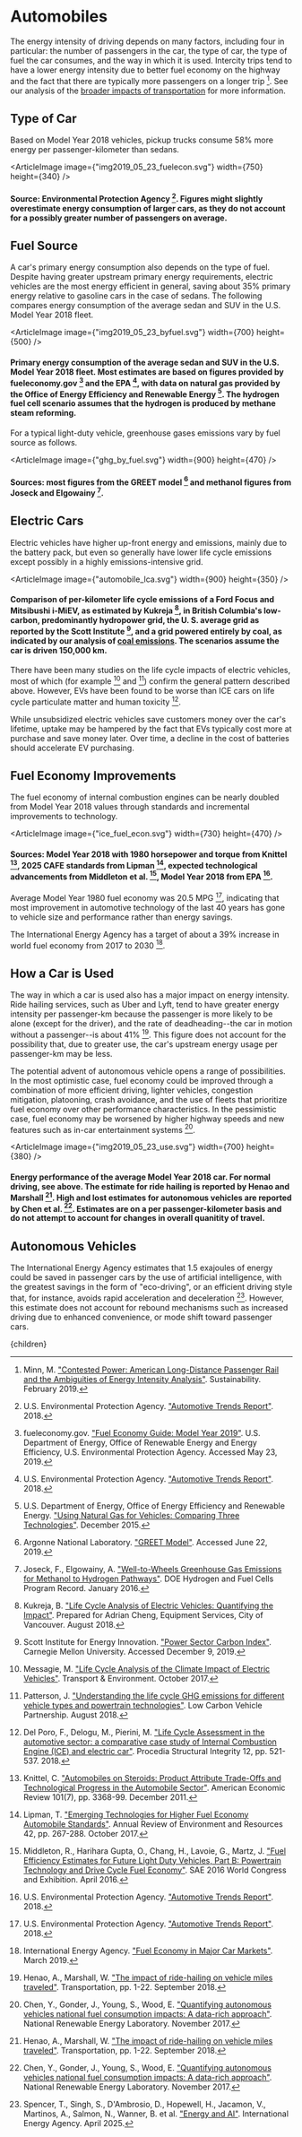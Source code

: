 



# Automobiles

The energy intensity of driving depends on many factors, including four in particular: the number of passengers in the car, the type of car, the type of fuel the car consumes, and the way in which it is used. Intercity trips tend to have a lower energy intensity due to better fuel economy on the highway and the fact that there are typically more passengers on a longer trip [^18]. See our analysis of the [broader impacts of transportation](/cities/cities_energy_and_pollution/cities_transportation) for more information.

## Type of Car
Based on Model Year 2018 vehicles, pickup trucks consume 58% more energy per passenger-kilometer than sedans.

<ArticleImage image={"img2019_05_23_fuelecon.svg"} width={750} height={340} />
#### Source: Environmental Protection Agency [^24]. Figures might slightly overestimate energy consumption of larger cars, as they do not account for a possibly greater number of passengers on average.

## Fuel Source
A car's primary energy consumption also depends on the type of fuel. Despite having greater upstream primary energy requirements, electric vehicles are the most energy efficient in general, saving about 35% primary energy relative to gasoline cars in the case of sedans. The following compares energy consumption of the average sedan and SUV in the U.S. Model Year 2018 fleet.

<ArticleImage image={"img2019_05_23_byfuel.svg"} width={700} height={500} />
#### Primary energy consumption of the average sedan and SUV in the U.S. Model Year 2018 fleet. Most estimates are based on figures provided by fueleconomy.gov [^6] and the EPA [^24], with data on natural gas provided by the Office of Energy Efficiency and Renewable Energy [^23]. The hydrogen fuel cell scenario assumes that the hydrogen is produced by methane steam reforming.

For a typical light-duty vehicle, greenhouse gases emissions vary by fuel source as follows.

<ArticleImage image={"ghg_by_fuel.svg"} width={900} height={470} />
#### Sources: most figures from the GREET model [^1] and methanol figures from Joseck and Elgowainy [^10].

## Electric Cars
Electric vehicles have higher up-front energy and emissions, mainly due to the battery pack, but even so generally have lower life cycle emissions except possibly in a highly emissions-intensive grid.

<ArticleImage image={"automobile_lca.svg"} width={900} height={350} />
#### Comparison of per-kilometer life cycle emissions of a Ford Focus and Mitsibushi i-MiEV, as estimated by Kukreja [^12], in British Columbia's low-carbon, predominantly hydropower grid, the U. S. average grid as reported by the Scott Institute [^21], and a grid powered entirely by coal, as indicated by our analysis of [coal emissions](/energy/energy_production/coal). The scenarios assume the car is driven 150,000 km.

There have been many studies on the life cycle impacts of electric vehicles, most of which (for example [^16] and [^19]) confirm the general pattern described above. However, EVs have been found to be worse than ICE cars on life cycle particulate matter and human toxicity [^4].

While unsubsidized electric vehicles save customers money over the car's lifetime, uptake may be hampered by the fact that EVs typically cost more at purchase and save money later. Over time, a decline in the cost of batteries should accelerate EV purchasing.

<InstituteGreaterUpFrontIncentivesSolution />

## Fuel Economy Improvements
The fuel economy of internal combustion engines can be nearly doubled from Model Year 2018 values through standards and incremental improvements to technology.

<ArticleImage image={"ice_fuel_econ.svg"} width={730} height={470} />
#### Sources: Model Year 2018 with 1980 horsepower and torque from Knittel [^11], 2025 CAFE standards from Lipman [^13], expected technological advancements from Middleton et al. [^17], Model Year 2018 from EPA [^24].

Average Model Year 1980 fuel economy was 20.5 MPG [^24], indicating that most improvement in automotive technology of the last 40 years has gone to vehicle size and performance rather than energy savings.

The International Energy Agency has a target of about a 39% increase in world fuel economy from 2017 to 2030 [^9].

<HigherCafeStandardsSolution />
<EndCafeExemptionForSUVsSolution />

## How a Car is Used
The way in which a car is used also has a major impact on energy intensity. Ride hailing services, such as Uber and Lyft, tend to have greater energy intensity per passenger-km because the passenger is more likely to be alone (except for the driver), and the rate of deadheading--the car in motion without a passenger--is about 41% [^8]. This figure does not account for the possibility that, due to greater use, the car's upstream energy usage per passenger-km may be less.

The potential advent of autonomous vehicle opens a range of possibilities. In the most optimistic case, fuel economy could be improved through a combination of more efficient driving, lighter vehicles, congestion mitigation, platooning, crash avoidance, and the use of fleets that prioritize fuel economy over other performance characteristics. In the pessimistic case, fuel economy may be worsened by higher highway speeds and new features such as in-car entertainment systems [^3].

<ArticleImage image={"img2019_05_23_use.svg"} width={700} height={380} />
#### Energy performance of the average Model Year 2018 car. For normal driving, see above. The estimate for ride hailing is reported by Henao and Marshall [^8]. High and lost estimates for autonomous vehicles are reported by Chen et al. [^3]. Estimates are on a per passenger-kilometer basis and do not attempt to account for changes in overall quanitity of travel.

## Autonomous Vehicles

The International Energy Agency estimates that 1.5 exajoules of energy could be saved in passenger cars by the use of artificial intelligence, with the greatest savings in the form of "eco-driving", or an efficient driving style that, for instance, avoids rapid acceleration and deceleration [^25]. However, this estimate does not account for rebound mechanisms such as increased driving due to enhanced convenience, or mode shift toward passenger cars.























[^1]: Argonne National Laboratory. ["GREET Model"](https://greet.es.anl.gov/). Accessed June 22, 2019.

[^2]: Balali, Y., Stegen, S. ["Review of energy storage systems for vehicles based on technology, environmental impacts, and costs"](https://www.sciencedirect.com/science/article/pii/S1364032120304755). Renewable and Sustainable Energy Reviews 135: 110185. January 2021.

[^3]: Chen, Y., Gonder, J., Young, S., Wood, E. ["Quantifying autonomous vehicles national fuel consumption impacts: A data-rich approach"](https://www.osti.gov/biblio/1409303). National Renewable Energy Laboratory. November 2017.

[^4]: Del Poro, F., Delogu, M., Pierini, M. ["Life Cycle Assessment in the automotive sector: a comparative case study of Internal Combustion Engine (ICE) and electric car"](https://www.sciencedirect.com/science/article/pii/S2452321618301690). Procedia Structural Integrity 12, pp. 521-537. 2018.

[^5]: Edmunds. ["Electric Vehicle Tax Credits: What You Need to Know"](https://www.edmunds.com/fuel-economy/the-ins-and-outs-of-electric-vehicle-tax-credits.html). April 2021.

[^6]: fueleconomy.gov. ["Fuel Economy Guide: Model Year 2019"](https://www.fueleconomy.gov/feg/pdfs/guides/FEG2019.pdf). U.S. Department of Energy, Office of Renewable Energy and Energy Efficiency, U.S. Environmental Protection Agency. Accessed May 23, 2019.

[^7]: Harto, C. ["Electric Vehicle Ownership Costs: Today's Electric Vehicles Offer Big Savings for Consumers"](https://advocacy.consumerreports.org/wp-content/uploads/2020/10/EV-Ownership-Cost-Final-Report-1.pdf). Consumer Reports. October 2020.

[^8]: Henao, A., Marshall, W. ["The impact of ride-hailing on vehicle miles traveled"](https://doi.org/10.1007/s11116-018-9923-2). Transportation, pp. 1-22. September 2018.

[^9]: International Energy Agency. ["Fuel Economy in Major Car Markets"](https://www.iea.org/reports/fuel-economy-in-major-car-markets). March 2019.

[^10]: Joseck, F., Elgowainy, A. ["Well-to-Wheels Greenhouse Gas Emissions for Methanol to Hydrogen Pathways"](https://www.hydrogen.energy.gov/pdfs/16001_wtw_ghg_methanol_h2_pathways.pdf). DOE Hydrogen and Fuel Cells Program Record. January 2016.

[^11]: Knittel, C. ["Automobiles on Steroids: Product Attribute Trade-Offs and Technological Progress in the Automobile Sector"](https://www.aeaweb.org/articles?id=10.1257/aer.101.7.3368). American Economic Review 101(7), pp. 3368-99. December 2011.

[^12]: Kukreja, B. ["Life Cycle Analysis of Electric Vehicles: Quantifying the Impact"](https://sustain.ubc.ca/sites/default/files/2018-63%20Lifecycle%20Analysis%20of%20Electric%20Vehicles_Kukreja.pdf). Prepared for Adrian Cheng, Equipment Services, City of Vancouver. August 2018.

[^13]: Lipman, T. ["Emerging Technologies for Higher Fuel Economy Automobile Standards"](https://www.annualreviews.org/doi/abs/10.1146/annurev-environ-110615-085844). Annual Review of Environment and Resources 42, pp. 267-288. October 2017.

[^14]: Lorentzen, E., Haugneland, P., Bu, C., Hauge, E. ["Charging infrastructure experiences in Norway - the worlds most advanced EV market"](https://elbil.no/wp-content/uploads/2016/08/EVS30-Charging-infrastrucure-experiences-in-Norway-paper.pdf). EVS30 Symposium, Stuttgart, Germany. October 9-11, 2017.

[^15]: Mersky, A. C., Sprei, F., Samaras, C., Qian, Z. ["Effectiveness of incentives on electric vehicle adoption in Norway"](https://www.sciencedirect.com/science/article/abs/pii/S1361920916000407). Transportation Research Part D: Transport and Environment 46, pp. 56-68. July 2016.

[^16]: Messagie, M. ["Life Cycle Analysis of the Climate Impact of Electric Vehicles"](https://www.transportenvironment.org/publications/electric-vehicle-life-cycle-analysis-and-raw-material-availability). Transport & Environment. October 2017.

[^17]: Middleton, R., Harihara Gupta, O., Chang, H., Lavoie, G., Martz, J. ["Fuel Efficiency Estimates for Future Light Duty Vehicles, Part B: Powertrain Technology and Drive Cycle Fuel Economy"](https://www.sae.org/publications/technical-papers/content/2016-01-0905/). SAE 2016 World Congress and Exhibition. April 2016.

[^18]: Minn, M. ["Contested Power: American Long-Distance Passenger Rail and the Ambiguities of Energy Intensity Analysis"](https://www.mdpi.com/2071-1050/11/4/1200/pdf). Sustainability. February 2019.

[^19]: Patterson, J. ["Understanding the life cycle GHG emissions for different vehicle types and powertrain technologies"](https://www.lowcvp.org.uk/assets/reports/LowCVP-LCA_Study-Final_Report.pdf). Low Carbon Vehicle Partnership. August 2018.

[^20]: Road Traffic Information Council. ["Bilsalget i desember og hele 2020 (Car sales in December and throughout 2020)"](https://ofv.no/bilsalget/bilsalget-i-desember-2020). In Norwegian. Accessed May 5, 2021.

[^21]: Scott Institute for Energy Innovation. ["Power Sector Carbon Index"](https://emissionsindex.org/). Carnegie Mellon University. Accessed December 9, 2019.

[^22]: Tulumba, C. ["Automotive Sales Data & Statistics"](https://www.goodcarbadcar.net/usa-auto-industry-total-sales-figures/). Good Car, Bad Car. Accessed May 5, 2021.

[^23]: U.S. Department of Energy, Office of Energy Efficiency and Renewable Energy. ["Using Natural Gas for Vehicles: Comparing Three Technologies"](https://www.nrel.gov/docs/fy16osti/64267.pdf). December 2015.

[^24]: U.S. Environmental Protection Agency. ["Automotive Trends Report"](https://www.epa.gov/automotive-trends/download-automotive-trends-report). 2018.

[^25]: Spencer, T., Singh, S., D'Ambrosio, D., Hopewell, H., Jacamon, V., Martinos, A., Salmon, N., Wanner, B. et al. ["Energy and AI"](https://www.iea.org/reports/energy-and-ai). International Energy Agency. April 2025.

  <Article 
    focusAreaUrl={focusAreaUrl} 
    hierarchy={hierarchy} 
    site={site}
  >
    {children}
  </Article>